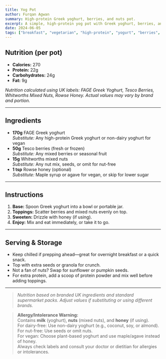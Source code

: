 ```yaml
---
title: Yog Pot
author: Furqan Agwan
summary: High-protein Greek yoghurt, berries, and nuts pot.
excerpt: A simple, high-protein yog pot with Greek yoghurt, berries, and nuts—ready in 3 minutes flat.
date: 2024-06-05
tags: ["breakfast", "vegetarian", "high-protein", "yogurt", "berries", "nuts"]
---
```


## Nutrition (per pot)

- **Calories:** 270
- **Protein:** 22g
- **Carbohydrates:** 24g
- **Fat:** 9g

_Nutrition calculated using UK labels: FAGE Greek Yoghurt, Tesco Berries, Whitworths Mixed Nuts, Rowse Honey. Actual values may vary by brand and portion._

---

## Ingredients

- **170g** FAGE Greek yoghurt  
  _Substitute:_ Any high-protein Greek yoghurt or non-dairy yoghurt for vegan
- **50g** Tesco berries (fresh or frozen)  
  _Substitute:_ Any mixed berries or seasonal fruit
- **15g** Whitworths mixed nuts  
  _Substitute:_ Any nut mix, seeds, or omit for nut-free
- **1 tsp** Rowse honey (optional)  
  _Substitute:_ Maple syrup or agave for vegan, or skip for lower sugar

---

## Instructions

1. **Base:** Spoon Greek yoghurt into a bowl or portable jar.
2. **Toppings:** Scatter berries and mixed nuts evenly on top.
3. **Sweeten:** Drizzle with honey (if using).
4. **Enjoy:** Mix and eat immediately, or take it to go.

---

## Serving & Storage

- Keep chilled if prepping ahead—great for overnight breakfast or a quick snack.
- Top with extra seeds or granola for crunch.
- Not a fan of nuts? Swap for sunflower or pumpkin seeds.
- For extra protein, add a scoop of protein powder and mix well before adding toppings.

---

> _Nutrition based on branded UK ingredients and standard supermarket packs. Adjust values if substituting or using different brands._

> **Allergy/Intolerance Warning:**  
> Contains **milk** (yoghurt), **nuts** (mixed nuts), and **honey** (if using).  
> For dairy-free: Use non-dairy yoghurt (e.g., coconut, soy, or almond).  
> For nut-free: Use seeds or omit nuts.  
> For vegan: Choose plant-based yoghurt and use maple/agave instead of honey.  
> Always check labels and consult your doctor or dietitian for allergies or intolerances.
